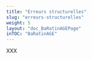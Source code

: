---
title: "Erreurs structurelles"
slug: "erreurs-structurelles"
weight: 5
layout: "doc_BaRatinAGEPage"
inTOC: "BaRatinAGE"
---

XXX